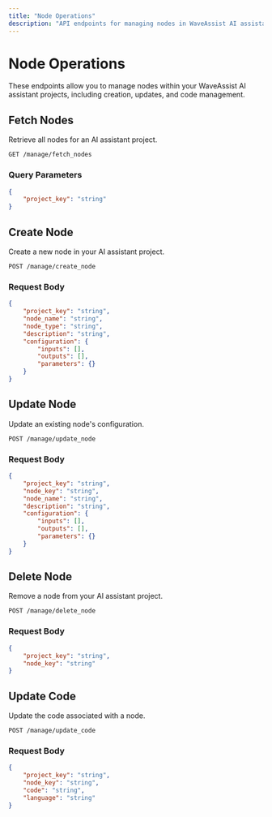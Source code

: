 ```yaml
---
title: "Node Operations"
description: "API endpoints for managing nodes in WaveAssist AI assistants"
---
```


# Node Operations

These endpoints allow you to manage nodes within your WaveAssist AI assistant projects, including creation, updates, and code management.

## Fetch Nodes

Retrieve all nodes for an AI assistant project.

```endpoint
GET /manage/fetch_nodes
```

### Query Parameters

```json
{
	"project_key": "string"
}
```

## Create Node

Create a new node in your AI assistant project.

```endpoint
POST /manage/create_node
```

### Request Body

```json
{
	"project_key": "string",
	"node_name": "string",
	"node_type": "string",
	"description": "string",
	"configuration": {
		"inputs": [],
		"outputs": [],
		"parameters": {}
	}
}
```

## Update Node

Update an existing node's configuration.

```endpoint
POST /manage/update_node
```

### Request Body

```json
{
	"project_key": "string",
	"node_key": "string",
	"node_name": "string",
	"description": "string",
	"configuration": {
		"inputs": [],
		"outputs": [],
		"parameters": {}
	}
}
```

## Delete Node

Remove a node from your AI assistant project.

```endpoint
POST /manage/delete_node
```

### Request Body

```json
{
	"project_key": "string",
	"node_key": "string"
}
```

## Update Code

Update the code associated with a node.

```endpoint
POST /manage/update_code
```

### Request Body

```json
{
	"project_key": "string",
	"node_key": "string",
	"code": "string",
	"language": "string"
}
```
